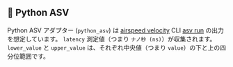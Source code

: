 
## 🐍 Python ASV

Python ASV アダプター (`python_asv`) は [airspeed velocity](https://github.com/airspeed-velocity/asv) CLI [asv run](https://asv.readthedocs.io/en/stable/commands.html#asv-run) の出力を想定しています。
`latency` 測定値（つまり `ナノ秒 (ns)`）が収集されます。
`lower_value` と `upper_value` は、それぞれ中央値（つまり `value`）の下と上の四分位範囲です。

<Asv />
